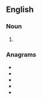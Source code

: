 ==English==

===Noun===
{{head|en|noun plural form}}

# {{plural of|earlet|lang=en}}

===Anagrams===
* {{l|en|elaters}}
* {{l|en|Laertes}}
* {{l|en|realest}}
* {{l|en|relates}}
* {{l|en|stealer}}